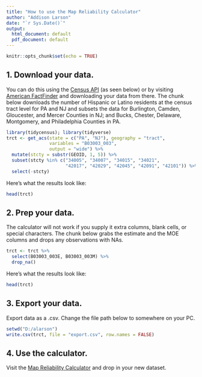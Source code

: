 ```yaml
---
title: "How to use the Map Reliability Calculator"
author: "Addison Larson"
date: "`r Sys.Date()`"
output:
  html_document: default
  pdf_document: default
---
```


```r
knitr::opts_chunk$set(echo = TRUE)
```

## 1. Download your data.
You can do this using the [Census API](https://www.census.gov/data/developers/data-sets.html) (as seen below) or by visiting [American FactFinder](https://factfinder.census.gov/faces/nav/jsf/pages/index.xhtml) and downloading your data from there. The chunk below downloads the number of Hispanic or Latino residents at the census tract level for PA and NJ and subsets the data for Burlington, Camden, Gloucester, and Mercer Counties in NJ; and Bucks, Chester, Delaware, Montgomery, and Philadelphia Counties in PA.

```r
library(tidycensus); library(tidyverse)
trct <- get_acs(state = c("PA", "NJ"), geography = "tract",
                variables = "B03003_003",
                output = "wide") %>%
  mutate(stcty = substr(GEOID, 1, 5)) %>%
  subset(stcty %in% c("34005", "34007", "34015", "34021",
                      "42017", "42029", "42045", "42091", "42101")) %>%
  select(-stcty)
```

Here's what the results look like:

```r
head(trct)
```

## 2. Prep your data.
The calculator will not work if you supply it extra columns, blank cells, or special characters. The chunk below grabs the estimate and the MOE columns and drops any observations with NAs.

```r
trct <- trct %>%
  select(B03003_003E, B03003_003M) %>%
  drop_na()
```

Here's what the results look like:

```r
head(trct)
```

## 3. Export your data.
Export data as a .csv. Change the file path below to somewhere on your PC.

```r
setwd("D:/alarson")
write.csv(trct, file = "export.csv", row.names = FALSE)
```

## 4. Use the calculator.
Visit the [Map Reliability Calculator](https://aplarson.shinyapps.io/MapClassificationAutoreporter/) and drop in your new dataset.